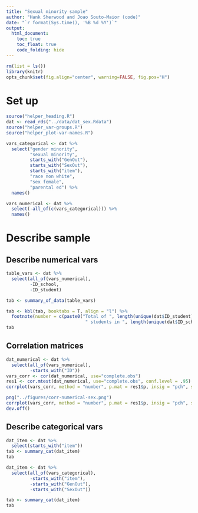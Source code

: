 ```yaml
---
title: "Sexual minority sample"
author: "Hank Sherwood and Joao Souto-Maior (code)"
date: "`r format(Sys.time(), '%B %d %Y')`"
output:
  html_document:
    toc: true
    toc_float: true
    code_folding: hide
---
```


```r
rm(list = ls())
library(knitr)
opts_chunk$set(fig.align="center", warning=FALSE, fig.pos="H")
```

# Set up

```r
source("helper_heading.R")
dat <- read_rds("../data/dat_sex.Rdata")
source("helper_var-groups.R")
source("helper_plot-var-names.R")
```

```r
vars_categorical <- dat %>%
  select("gender minority",
         "sexual minority",
         starts_with("GenOut"),
         starts_with("SexOut"),
         starts_with("item"),
         "race non white",
         "sex female",
         "parental ed") %>%
  names()

vars_numerical <- dat %>%
  select(-all_of(c(vars_categorical))) %>%
  names()
```

# Describe sample

## Describe numerical vars

```r
table_vars <- dat %>%
  select(all_of(vars_numerical),
         -ID_school,
         -ID_student)

tab <- summary_of_data(table_vars)

tab <- kbl(tab, booktabs = T, align = "l") %>%
  footnote(number = c(paste0("Total of ", length(unique(dat$ID_student)),
                              " students in ", length(unique(dat$ID_school)), " schools."))) 
tab
```

## Correlation matrices

```r
dat_numerical <- dat %>%
  select(all_of(vars_numerical),
         -starts_with("ID"))
vars_corr <- cor(dat_numerical, use="complete.obs")
res1 <- cor.mtest(dat_numerical, use="complete.obs", conf.level = .95)
corrplot(vars_corr, method = "number", p.mat = res1$p, insig = "pch", sig.level = 0.1, type = "lower", diag = FALSE)

png("../figures/corr-numerical-sex.png")
corrplot(vars_corr, method = "number", p.mat = res1$p, insig = "pch", sig.level = 0.1, type = "lower", diag = FALSE)
dev.off()
```

## Describe categorical vars

```r
dat_item <- dat %>%
  select(starts_with("item"))
tab <- summary_cat(dat_item)
tab
```

```r
dat_item <- dat %>%
  select(all_of(vars_categorical),
         -starts_with("item"),
         -starts_with("GenOut"),
         -starts_with("SexOut"))

tab <- summary_cat(dat_item)
tab
```
